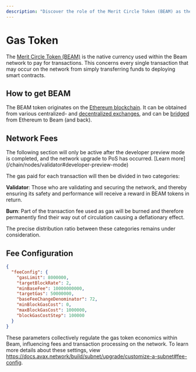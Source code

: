 ```yaml
---
description: "Discover the role of the Merit Circle Token (BEAM) as the gas token for the Beam network, covering its utilization, distribution, and fee configuration."
---
```



# Gas Token

The [Merit Circle Token (BEAM)](https://www.coingecko.com/en/coins/beam-2) is the native currency used within the Beam network to pay for transactions. This concerns every single transaction that may occur on the network from simply transferring funds to deploying smart contracts.

## How to get BEAM

The BEAM token originates on the [Ethereum blockchain](https://etherscan.io/token/0x62d0a8458ed7719fdaf978fe5929c6d342b0bfce).
It can be obtained from various centralized- and [decentralized exchanges](https://app.uniswap.org/swap?chain=mainnet&outputCurrency=0x62d0a8458ed7719fdaf978fe5929c6d342b0bfce),
and can be [bridged](/chain/beam-ecosystem/bridge) from Ethereum to Beam (and back).

## Network Fees

<Callout type="warning">
  The following section will only be active after the developer preview mode is
  completed, and the network upgrade to PoS has occurred. [Learn
  more](/chain/nodes/validator#developer-preview-mode)
</Callout>

The gas paid for each transaction will then be divided in two categories:

**Validator**: Those who are validating and securing the network, and thereby ensuring its safety and performance will receive a reward in BEAM tokens in return.

**Burn**: Part of the transaction fee used as gas will be burned and therefore permanently find their way out of circulation causing a deflationary effect.

The precise distribution ratio between these categories remains under consideration.

## Fee Configuration

```json filename="genesis.json"
{
  "feeConfig": {
    "gasLimit": 8000000,
    "targetBlockRate": 2,
    "minBaseFee": 10000000000,
    "targetGas": 50000000,
    "baseFeeChangeDenominator": 72,
    "minBlockGasCost": 0,
    "maxBlockGasCost": 1000000,
    "blockGasCostStep": 100000
  }
}
```

These parameters collectively regulate the gas token economics within Beam, influencing fees and transaction processing on the network. To learn more details about these settings, view https://docs.avax.network/build/subnet/upgrade/customize-a-subnet#fee-config.
